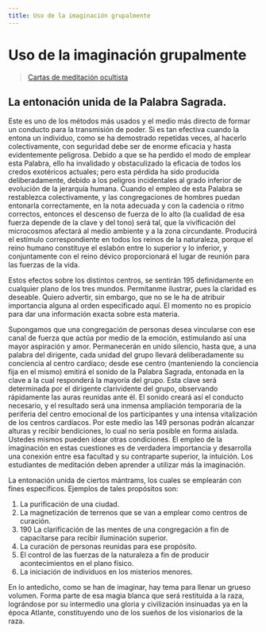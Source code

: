 ```yaml
---
title: Uso de la imaginación grupalmente
---
```


# Uso de la imaginación grupalmente

> [Cartas de meditación ocultista](/cartas-meditacion-ocultista/carta6#la-entonación-unida-de-la-palabra-sagrada)

## La entonación unida de la Palabra Sagrada.

Este es uno de los métodos más usados y el medio más directo de formar un conducto para la transmisión de poder. Si es tan efectiva cuando la entona un individuo, como se ha demostrado repetidas veces, al hacerlo colectivamente, con seguridad debe ser de enorme eficacia y hasta evidentemente peligrosa. Debido a que se ha perdido el modo de emplear esta Palabra, ello ha invalidado y obstaculizado la eficacia de todos los credos exotéricos actuales; pero esta pérdida ha sido producida deliberadamente, debido a los peligros incidentales al grado inferior de evolución de la jerarquía humana. Cuando el empleo de esta Palabra se restablezca colectivamente, y las congregaciones de hombres puedan entonarla correctamente, en la nota adecuada y con la cadencia o ritmo correctos, entonces el descenso de fuerza de lo alto (la cualidad de esa fuerza depende de la clave y del tono) será tal, que la vivificación del microcosmos afectará al medio ambiente y a la zona circundante. Producirá el estímulo correspondiente en todos los reinos de la naturaleza, porque el reino humano constituye el eslabón entre lo superior y lo inferior, y conjuntamente con el reino dévico proporcionará el lugar de reunión para las fuerzas de la vida.

Estos efectos sobre los distintos centros, se sentirán <Pin lang="en">195</Pin> definidamente en cualquier plano de los tres mundos. Permítanme ilustrar, pues la claridad es deseable. Quiero advertir, sin embargo, que no se le ha de atribuir importancia alguna al orden especificado aquí. El momento no es propicio para dar una información exacta sobre esta materia.

Supongamos que una congregación de personas desea vincularse con ese canal de fuerza que actúa por medio de la emoción, estimulando así una mayor aspiración y amor. Permanecerán en unido silencio, hasta que, a una palabra del dirigente, cada unidad del grupo llevará deliberadamente su conciencia al centro cardíaco; desde ese centro (manteniendo la conciencia fija en el mismo) emitirá el sonido de la Palabra Sagrada, entonada en la clave a la cual responderá la mayoría del grupo. Esta clave será determinada por el dirigente clarividente del grupo, observando rápidamente las auras reunidas ante él. El sonido creará así el conducto necesario, y el resultado será una inmensa ampliación temporaria de la periferia del centro emocional de los participantes y una intensa vitalización de los centros cardíacos. Por este medio las <Pin lang="es">149</Pin> personas podrán alcanzar alturas y recibir bendiciones, lo cual no sería posible en forma aislada. Ustedes mismos pueden idear otras condiciones. El empleo de la imaginación en estas cuestiones es de verdadera importancia y desarrolla una conexión entre esa facultad y su contraparte superior, la intuición. Los estudiantes de meditación deben aprender a utilizar más la imaginación.

La entonación unida de ciertos mántrams, los cuales se emplearán con fines específicos. Ejemplos de tales propósitos son:

1. La purificación de una ciudad.
2. La magnetización de terrenos que se van a emplear como centros de curación.
3. <Pin lang="en">190</Pin> La clarificación de las mentes de una congregación a fin de capacitarse para recibir iluminación superior.
4. La curación de personas reunidas para ese propósito.
5. El control de las fuerzas de la naturaleza a fin de producir acontecimientos en el plano físico.
6. La iniciación de individuos en los misterios menores.

En lo antedicho, como se han de imaginar, hay tema para llenar un grueso volumen. Forma parte de esa magia blanca que será restituida a la raza, lográndose por su intermedio una gloria y civilización insinuadas ya en la época Atlante, constituyendo uno de los sueños de los visionarios de la raza.
